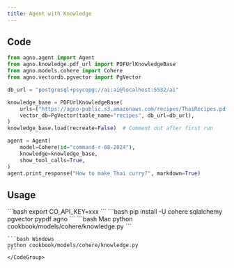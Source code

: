 ```yaml
---
title: Agent with Knowledge
---
```


## Code

```python cookbook/models/cohere/knowledge.py
from agno.agent import Agent
from agno.knowledge.pdf_url import PDFUrlKnowledgeBase
from agno.models.cohere import Cohere
from agno.vectordb.pgvector import PgVector

db_url = "postgresql+psycopg://ai:ai@localhost:5532/ai"

knowledge_base = PDFUrlKnowledgeBase(
    urls=["https://agno-public.s3.amazonaws.com/recipes/ThaiRecipes.pdf"],
    vector_db=PgVector(table_name="recipes", db_url=db_url),
)
knowledge_base.load(recreate=False)  # Comment out after first run

agent = Agent(
    model=Cohere(id="command-r-08-2024"),
    knowledge=knowledge_base,
    show_tool_calls=True,
)
agent.print_response("How to make Thai curry?", markdown=True)
```

## Usage

<Steps>
  <Snippet file="create-venv-step.mdx" />

  <Step title="Set your API key">
    ```bash
    export CO_API_KEY=xxx
    ```
  </Step>

  <Step title="Install libraries">
    ```bash
    pip install -U cohere sqlalchemy pgvector pypdf agno
    ```
  </Step>

  <Step title="Run Agent">
    <CodeGroup>
    ```bash Mac
    python cookbook/models/cohere/knowledge.py
    ```

    ```bash Windows
    python cookbook/models/cohere/knowledge.py
    ```
    </CodeGroup>
  </Step>
</Steps>